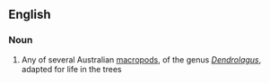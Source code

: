 ==English==

===Noun===
{{wikipedia}}
{{en-noun|sg=[[tree]] [[kangaroo]]}}

# Any of several Australian [[macropod]]s, of the genus ''[[Dendrolagus]]'', adapted for life in the trees